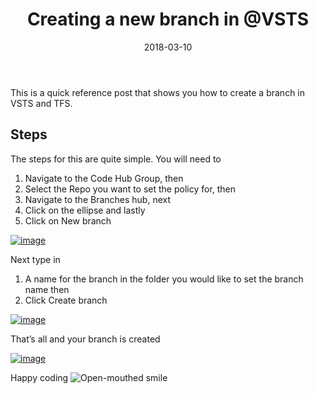 ﻿---
title: 'Creating a new branch in @VSTS'
date: 2018-03-10
tags: ['VSTS / TFS', 'Tips']
draft: false
summary: 'This is a quick reference post that shows you how to create a branch in VSTS and TFS.'
---


This is a quick reference post that shows you how to create a branch in VSTS and TFS.

## Steps

The steps for this are quite simple. You will need to

1. Navigate to the Code Hub Group, then
2. Select the Repo you want to set the policy for, then
3. Navigate to the Branches hub, next
4. Click on the ellipse and lastly
5. Click on New branch

[![image](https://gordonbeeming.com/blog/binaries/stream/image-jpg/image/1000/0/ac8db3368728aed8639c98bb697633960bb2a919/ac8db3368728aed8639c98bb697633960bb2a919.png "image")](https://gordonbeeming.com/blog/binaries/stream/image-jpg/image/1000/0/05ba7ab8be860fc602970ca094d28f62c27267a4/05ba7ab8be860fc602970ca094d28f62c27267a4.png)

Next type in

1. A name for the branch in the folder you would like to set the branch name then
2. Click Create branch

[![image](https://gordonbeeming.com/blog/binaries/stream/image-jpg/image/1000/0/3d1818fa9f977e7ead529fabffc61f935eb8e709/3d1818fa9f977e7ead529fabffc61f935eb8e709.png "image")](https://gordonbeeming.com/blog/binaries/stream/image-jpg/image/1000/0/bbdad8edd00c0708f4d9fcf8069983092d671a89/bbdad8edd00c0708f4d9fcf8069983092d671a89.png)

That’s all and your branch is created

[![image](https://gordonbeeming.com/blog/binaries/stream/image-jpg/image/1000/0/315b51f1b8b91c5d16ae1a0576965cd6667666ca/315b51f1b8b91c5d16ae1a0576965cd6667666ca.png "image")](https://gordonbeeming.com/blog/binaries/stream/image-jpg/image/1000/0/76f61f68d4ba71a16fb92892612ac5724d97d87b/76f61f68d4ba71a16fb92892612ac5724d97d87b.png)

Happy coding ![Open-mouthed smile](https://gordonbeeming.com/images/emoticons/open-mouthed-smile.svg)


